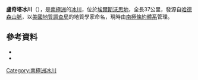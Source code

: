 {{coord|74|24|S|99|56|W|source:GNIS|display=title}}

'''盧奇塔冰川'''（{{lang-en|Lucchitta Glacier}}），是[[南極洲|南極洲]]的[[冰川|冰川]]，位於[[埃爾斯沃思地|埃爾斯沃思地]]，全長37公里，發源自[[哈德森山脈|哈德森山脈]]，以[[美國地質調查局|美國地質調查局]]的地質學家命名，現時由[[南極條約體系|南極條約體系]]管理。

==參考資料==
*{{cite gnis | type = antarid | id = 18352| name = Lucchitta Glacier | accessdate = 2013-07-08}}
*{{usgs-gazetteer|id=18352}}

{{DEFAULTSORT:Lucchitta Glacier}}
[[Category:南極洲冰川|Category:南極洲冰川]]


{{EllsworthLand-geo-stub}}